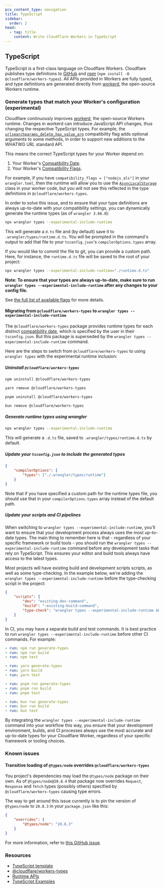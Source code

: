 ```yaml
---
pcx_content_type: navigation
title: TypeScript
sidebar:
  order: 2
head:
  - tag: title
    content: Write Cloudflare Workers in TypeScript
---
```



## TypeScript

TypeScript is a first-class language on Cloudflare Workers. Cloudflare publishes type definitions to [GitHub](https://github.com/cloudflare/workers-types) and [npm](https://www.npmjs.com/package/@cloudflare/workers-types) (`npm install -D @cloudflare/workers-types`). All APIs provided in Workers are fully typed, and type definitions are generated directly from [workerd](https://github.com/cloudflare/workerd), the open-source Workers runtime.

### Generate types that match your Worker's configuration (experimental)

Cloudflare continuously improves [workerd](https://github.com/cloudflare/workerd), the open-source Workers runtime.
Changes in workerd can introduce JavaScript API changes, thus changing the respective TypeScript types. For example, the [`urlsearchparams_delete_has_value_arg`](/workers/configuration/compatibility-dates/#urlsearchparams-delete-and-has-value-argument) compatibility flag adds optional arguments to some methods, in order to support new additions to the WHATWG URL standard API.

This means the correct TypeScript types for your Worker depend on:

1. Your Worker's [Compatibility Date](/workers/configuration/compatibility-dates/).
2. Your Worker's [Compatibility Flags](/workers/configuration/compatibility-dates/#compatibility-flags).

For example, if you have `compatibility_flags = ["nodejs_als"]` in your `wrangler.toml`, then the runtime will allow you to use the [`AsyncLocalStorage`](https://nodejs.org/api/async_context.html#class-asynclocalstorage) class in your worker code, but you will not see this reflected in the type definitions in `@cloudflare/workers-types`.

In order to solve this issue, and to ensure that your type definitions are always up-to-date with your compatibility settings, you can dynamically generate the runtime types (as of `wrangler 3.66.0`):

```bash
npx wrangler types --experimental-include-runtime
```

This will generate a `d.ts` file and (by default) save it to `.wrangler/types/runtime.d.ts`. You will be prompted in the command's output to add that file to your `tsconfig.json`'s `compilerOptions.types` array.

If you would like to commit the file to git, you can provide a custom path. Here, for instance, the `runtime.d.ts` file will be saved to the root of your project:

```bash
npx wrangler types --experimental-include-runtime="./runtime.d.ts"
```

**Note: To ensure that your types are always up-to-date, make sure to run `wrangler types --experimental-include-runtime` after any changes to your config file.**

See [the full list of available flags](/workers/wrangler/commands/#types) for more details.

#### Migrating from `@cloudflare/workers-types` to `wrangler types --experimental-include-runtime`

The `@cloudflare/workers-types` package provides runtime types for each distinct [compatibility date](https://github.com/cloudflare/workerd/tree/main/npm/workers-types#compatibility-dates), which is specified by the user in their `tsconfig.json`. But this package is superseded by the `wrangler types --experimental-include-runtime` command.

Here are the steps to switch from `@cloudflare/workers-types` to using `wrangler types` with the experimental runtime inclusion:

##### Uninstall `@cloudflare/workers-types`

<Tabs> <TabItem label="npm">

```sh
npm uninstall @cloudflare/workers-types
```

</TabItem> <TabItem label="yarn">

```sh
yarn remove @cloudflare/workers-types
```

</TabItem> <TabItem label="pnpm">

```sh
pnpm uninstall @cloudflare/workers-types
```

</TabItem> <TabItem label="bun">

```sh
bun remove @cloudflare/workers-types
```

</TabItem> </Tabs>

##### Generate runtime types using wrangler

```bash
npx wrangler types --experimental-include-runtime
```

This will generate a `.d.ts` file, saved to `.wrangler/types/runtime.d.ts` by default.

##### Update your `tsconfig.json` to include the generated types

```json
{
	"compilerOptions": {
		"types": ["./.wrangler/types/runtime"]
	}
}
```

Note that if you have specified a custom path for the runtime types file, you should use that in your `compilerOptions.types` array instead of the default path.

##### Update your scripts and CI pipelines

When switching to `wrangler types --experimental-include-runtime`, you'll want to ensure that your development process always uses the most up-to-date types. The main thing to remember here is that - regardless of your specific framework or build tools - you should run the `wrangler types --experimental-include-runtime` command before any development tasks that rely on TypeScript. This ensures your editor and build tools always have access to the latest types.

Most projects will have existing build and development scripts scripts, as well as some type-checking. In the example below, we're adding the `wrangler types --experimental-include-runtime` before the type-checking script in the project:

```json
{
	"scripts": {
		"dev": "existing-dev-command",
		"build": "-existing-build-command",
		"type-check": "wrangler types --experimental-include-runtime && tsc"
	}
}
```

In CI, you may have a separate build and test commands. It is best practice to run `wrangler types --experimental-include-runtime` before other CI commands. For example:

<Tabs> <TabItem label="npm">

```yaml
- run: npm run generate-types
- run: npm run build
- run: npm test
```

</TabItem> <TabItem label="yarn">

```yaml
- run: yarn generate-types
- run: yarn build
- run: yarn test
```

</TabItem> <TabItem label="pnpm">

```yaml
- run: pnpm run generate-types
- run: pnpm run build
- run: pnpm test
```

</TabItem> <TabItem label="bun">

```yaml
- run: bun run generate-types
- run: bun run build
- run: bun test
```

</TabItem> </Tabs>

By integrating the `wrangler types --experimental-include-runtime` command into your workflow this way, you ensure that your development environment, builds, and CI processes always use the most accurate and up-to-date types for your Cloudflare Worker, regardless of your specific framework or tooling choices.

### Known issues

#### Transitive loading of `@types/node` overrides `@cloudflare/workers-types`

You project's dependencies may load the `@types/node` package on their own. As of `@types/node@20.8.4` that package now overrides `Request`, `Response` and `fetch` types (possibly others) specified by `@cloudflare/workers-types` causing type errors.

The way to get around this issue currently is to pin the version of `@types/node` to `20.8.3` in your `package.json` like this:

```json
{
	"overrides": {
		"@types/node": "20.8.3"
	}
}
```

For more information, refer to [this GitHub issue](https://github.com/cloudflare/workerd/issues/1298).

### Resources

- [TypeScript template](https://github.com/cloudflare/worker-typescript-template)
- [@cloudflare/workers-types](https://github.com/cloudflare/workers-types)
- [Runtime APIs](/workers/runtime-apis/)
- [TypeScript Examples](/workers/examples/?languages=TypeScript)
